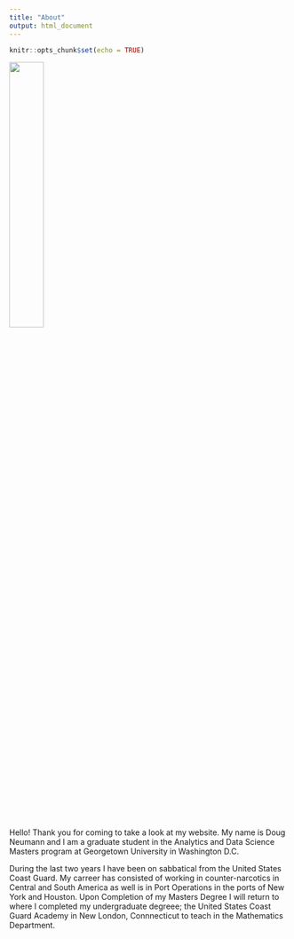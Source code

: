 ```yaml
---
title: "About"
output: html_document
---
```


```r
knitr::opts_chunk$set(echo = TRUE)
```

<img src="Doug_and_izz.jpg" style="width:35%">

Hello! Thank you for coming to take a look at my website. My name is Doug Neumann and I am a graduate student in the Analytics and Data Science Masters program at Georgetown University in Washington D.C.

During the last two years I have been on sabbatical from the United States Coast Guard. My carreer has consisted of working in counter-narcotics in Central and South America as well is in Port Operations in the ports of New York and Houston. Upon Completion of my Masters Degree I will return to where I completed my undergraduate degreee; the United States Coast Guard Academy in New London, Connnecticut to teach in the Mathematics Department.
